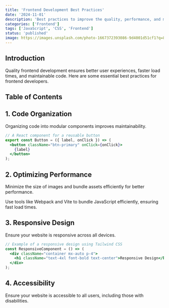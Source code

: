 ```yaml
---
title: 'Frontend Development Best Practices'
date: '2024-11-01'
description: 'Best practices to improve the quality, performance, and maintainability of your frontend code.'
categories: ['Frontend']
tags: ['JavaScript', 'CSS', 'Frontend']
status: 'published'
image: https://images.unsplash.com/photo-1667372393086-9d4001d51cf1?q=80&w=1332&auto=format&fit=crop&ixlib=rb-4.0.3&ixid=M3wxMjA3fDB8MHxwaG90by1wYWdlfHx8fGVufDB8fHx8fA%3D%3D
---
```


## Introduction

Quality frontend development ensures better user experiences, faster load times, and maintainable code. Here are some essential best practices for frontend developers.

## Table of Contents

## 1. Code Organization

Organizing code into modular components improves maintainability.

```jsx
// A React component for a reusable button
export const Button = ({ label, onClick }) => (
  <button className="btn-primary" onClick={onClick}>
    {label}
  </button>
);
```

## 2. Optimizing Performance

Minimize the size of images and bundle assets efficiently for better performance.

Use tools like Webpack and Vite to bundle JavaScript efficiently, ensuring fast load times.

## 3. Responsive Design

Ensure your website is responsive across all devices.

```jsx
// Example of a responsive design using Tailwind CSS
const ResponsiveComponent = () => (
  <div className="container mx-auto p-4">
    <h1 className="text-4xl font-bold text-center">Responsive Design</h1>
  </div>
);
```

## 4. Accessibility

Ensure your website is accessible to all users, including those with disabilities.
